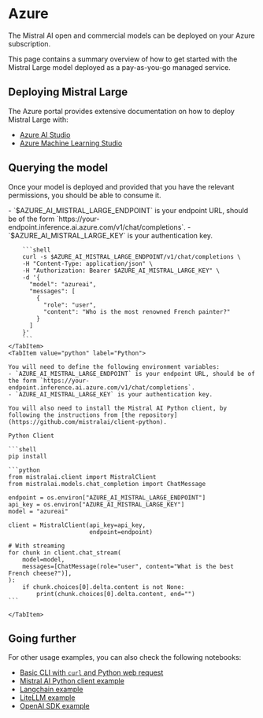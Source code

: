 
# Azure

The Mistral AI open and commercial models can be deployed on your Azure subscription.

This page contains a summary overview of how to get started with the Mistral Large model deployed
as a pay-as-you-go managed service.


## Deploying Mistral Large 

The Azure portal provides extensive documentation on how to deploy Mistral Large with:

- [Azure AI Studio](https://learn.microsoft.com/en-us/azure/ai-studio/how-to/deploy-models-mistral)
- [Azure Machine Learning Studio](https://learn.microsoft.com/en-us/azure/machine-learning/how-to-deploy-models-mistral)

## Querying the model

Once your model is deployed and provided that you have the relevant permissions, you should
be able to consume it.

<Tabs>
    <TabItem value="curl" label="curl" default>
        - `$AZURE_AI_MISTRAL_LARGE_ENDPOINT` is your endpoint URL, should be of the form `https://your-endpoint.inference.ai.azure.com/v1/chat/completions`.
        - `$AZURE_AI_MISTRAL_LARGE_KEY` is your authentication key.

        ```shell
        curl -s $AZURE_AI_MISTRAL_LARGE_ENDPOINT/v1/chat/completions \
        -H "Content-Type: application/json" \
        -H "Authorization: Bearer $AZURE_AI_MISTRAL_LARGE_KEY" \
        -d '{
          "model": "azureai",
          "messages": [
            {
              "role": "user",
              "content": "Who is the most renowned French painter?"
            }
          ]
        }'
        ```
    </TabItem>
    <TabItem value="python" label="Python">

    You will need to define the following environment variables:
    - `AZURE_AI_MISTRAL_LARGE_ENDPOINT` is your endpoint URL, should be of the form `https://your-endpoint.inference.ai.azure.com/v1/chat/completions`.
    - `AZURE_AI_MISTRAL_LARGE_KEY` is your authentication key.

    You will also need to install the Mistral AI Python client, by following the instructions from [the repository](https://github.com/mistralai/client-python).

    Python Client

    ```shell
    pip install

    ```python
    from mistralai.client import MistralClient
    from mistralai.models.chat_completion import ChatMessage

    endpoint = os.environ["AZURE_AI_MISTRAL_LARGE_ENDPOINT"]
    api_key = os.environ["AZURE_AI_MISTRAL_LARGE_KEY"]
    model = "azureai"

    client = MistralClient(api_key=api_key,
                           endpoint=endpoint)

    # With streaming 
    for chunk in client.chat_stream(
        model=model,
        messages=[ChatMessage(role="user", content="What is the best French cheese?")],
    ):
        if chunk.choices[0].delta.content is not None:
            print(chunk.choices[0].delta.content, end="")
    ```
        
    </TabItem>
</Tabs>



## Going further

For other usage examples, you can also check the following notebooks:

- [Basic CLI with `curl` and Python web request](https://github.com/Azure/azureml-examples/blob/main/sdk/python/foundation-models/mistral/webrequests.ipynb)
- [Mistral AI Python client example](https://github.com/Azure/azureml-examples/blob/main/sdk/python/foundation-models/mistral/mistralai.ipynb)
- [Langchain example](https://github.com/Azure/azureml-examples/blob/main/sdk/python/foundation-models/mistral/langchain.ipynb)
- [LiteLLM example](https://github.com/Azure/azureml-examples/blob/main/sdk/python/foundation-models/mistral/litellm.ipynb)
- [OpenAI SDK example](https://github.com/Azure/azureml-examples/blob/main/sdk/python/foundation-models/mistral/openaisdk.ipynb)
